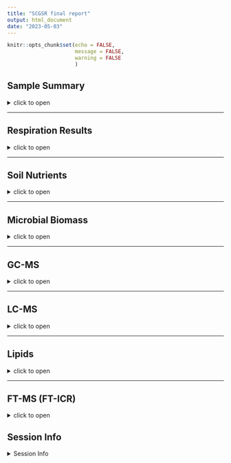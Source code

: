 ```yaml
---
title: "SCGSR final report"
output: html_document
date: "2023-05-03"
---
```


```r
knitr::opts_chunk$set(echo = FALSE,
                      message = FALSE,
                      warning = FALSE
                      )
```

## Sample Summary

<details>
  <summary>click to open</summary>
Soils from northwest Alaska were homogenized and pre-incubated at -2 and -6 degrees Celsius for three months after which they were incubated at 2,4,6,8,10 degrees Celsius for one week. After the week long incubation soils were extracted using 0.5M K2SO4, and chloroform extracted to measure microbial biomass and nutrient concentrations. Sub-samples were also sent to PNNL for MPLEx (Methanol chloroform extraction) to provide more comprehensive analysis of the molecular composition of organic matter using FT-ICR, NMR, GC-MS and LC-MS techniques. Lipidomics were also performed to ascertain if there were any significant shifts in microbial biomass.

```r
tar_read(sample_key) %>% knitr::kable()
```

</details>

---

## Respiration Results

<details>
  <summary>click to open</summary>
Respiration measurements were taken daily during the incubation using a Li-850 bench top respiration unit. Below are the respiration rates for each sample, as well as the calculates total C respired.  

```r
tar_read(gg_respiration)$gg_N_Legend
tar_read(Stats_Table)$"Respiration statistics: anova(lme(Res ~ JD2 + Inc_temp + pre_inc,random = ~1|Sample_ID))"
tar_read(Stats_Table)$LastRES_aov
```

</details>


---

## Soil Nutrients
<details>
  <summary>click to open</summary>
Soil K2SO4 extracts were utilized to measure ammonium, Nitrate, Total free primary amines, phosphate, Total reducing sugars. Below are the concentration data. An asterisks indicates a significant (p<= 0.05) difference in pre-incubation temperature. 

```r
tar_read(gg_nutrients)$`Total reducing sugars`
```
```r
tar_read(gg_nutrients)$`Total reducing sugars`
tar_read(gg_nutrients)$`Nutrient combined`
tar_read(Stats_Table)$all_aov3
```

</details>

---

## Microbial Biomass

<details>
  <summary>click to open</summary>
Soil K2SO4 extracts were utilized to measure ammonium, Nitrate, Total free primary amines, phosphate, Total reducing sugars. Below is the concentration data.An asterisks indicates a significant (p<= 0.05) difference in pre-incubation temperature.

```r
tar_read(gg_MicrobialBiomass)$"Total Biomass"
tar_read(Stats_Table)$all_aov4
```

</details>

---

## GC-MS

<details>
  <summary>click to open</summary>


```r
tar_read(gg_GC)$GC
tar_read(gg_GC)$StatsGC
```

</details>

---

## LC-MS

<details>
  <summary>click to open</summary>
 

```r
tar_read(gg_LC)$LC_pos
tar_read(gg_LC)$LC_neg
tar_read(gg_LC)$StatsLC
```

</details>


---

## Lipids

<details>
  <summary>click to open</summary>
 

```r

tar_read(gg_Lipid)$Lipid_pos2
tar_read(gg_Lipid)$Lipid_neg2

tar_read(gg_Lipid)$gg_pca_pre
tar_read(gg_Lipid)$gg_pca_inc
tar_read(gg_Lipid)$permanova_Lipid_all
tar_read(gg_Lipid)$gg_pca_pre_pos
tar_read(gg_Lipid)$gg_pca_inc_pos
tar_read(gg_Lipid)$permanova_Lipid_all2
tar_read(gg_Lipid)$gg_pca_pre_neg
tar_read(gg_Lipid)$gg_pca_inc_neg
tar_read(gg_Lipid)$permanova_Lipid_all3

```

</details>

---

## FT-MS (FT-ICR)

<details>
  <summary>click to open</summary>

### FTICR  Van krevalin diagrams:

<details>
  <summary>click to open</summary>
  
```r
ggExtra::ggMarginal(gg_FTICR$gg_vk_polar_nonpolar, groupColour = TRUE, groupFill = TRUE, alpha = 0.1)

```

```r
tar_read(gg_FTICR)$gg_vk_domains
tar_read(gg_FTICR)$gg_vk_all
tar_read(gg_FTICR)$gg_vk_all_pre
```
</details>

### FTICR  Common vs unique peaks by treatment:

<details>
  <summary>click to open</summary>

```r
tar_read(gg_FTICR)$gg_unique_pre
tar_read(gg_FTICR)$gg_common_unique
tar_read(gg_FTICR)$fticr_unique_summary
  tar_read(gg_FTICR)$gg_common_unique_inc
  tar_read(gg_FTICR)$fticr_unique_summary_inc
  tar_read(gg_FTICR)$gg_common_unique_inc_pre
  tar_read(gg_FTICR)$fticr_unique_summary_inc_pre
  
```
</details>

### FTICR  Permanova results and PCAs:

<details>
  <summary>click to open</summary>

```r
tar_read(gg_FTICR)$relabund
```

#### PCA results:
```r
tar_read(gg_FTICR)$gg_pca_polar_nonpolar
tar_read(gg_FTICR)$gg_pca_polar_nonpolar_pre
tar_read(gg_FTICR)$gg_pca_polar_nonpolar_inc
tar_read(gg_FTICR)$permanova_fticr_all

  tar_read(gg_FTICR)$gg_pca_by_pre_polar
   tar_read(gg_FTICR)$gg_pca_by_inc_polar
   tar_read(gg_FTICR)$permanova_fticr_polar
   
  tar_read(gg_FTICR)$gg_pca_by_pre_nonpolar
  tar_read(gg_FTICR)$gg_pca_by_inc_nonpolar
  tar_read(gg_FTICR)$permanova_fticr_nonpolar
```
</details>




</details>

## Session Info 

<details>
  <summary> Session Info </summary>

Date run: `r Sys.Date()`

```r
sessionInfo()
```

</details>